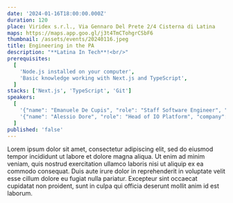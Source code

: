 ```yaml
---
date: '2024-01-16T18:00:00.000Z'
duration: 120
place: Viridex s.r.l., Via Gennaro Del Prete 2/4 Cisterna di Latina
maps: https://maps.app.goo.gl/j3t4TmCTohgrCSbF6
thumbnail: /assets/events/20240116.jpeg
title: Engineering in the PA
description: "**Latina In Tech**!<br/>"
prerequisites:
  [
    'Node.js installed on your computer',
    'Basic knowledge working with Next.js and TypeScript',
  ]
stacks: ['Next.js', 'TypeScript', 'Git']
speakers: 
  [
    '{"name": "Emanuele De Cupis", "role": "Staff Software Engineer", "company": "PagoPA S.p.A.", "thumbnail": "", "linkedinUrl": "https://it.linkedin.com/in/emanueledecupis"}',
    '{"name": "Alessio Dore", "role": "Head of IO Platform", "company": "PagoPA S.p.A.", "thumbnail": "/assets/speakers/alessio-dore.jpeg", "linkedinUrl": "https://it.linkedin.com/in/alessio-dore"}',
  ]
published: 'false'
---
```


<Prerequisites />
<Stacks />
Lorem ipsum dolor sit amet, consectetur adipiscing elit, sed do eiusmod tempor
incididunt ut labore et dolore magna aliqua. Ut enim ad minim veniam, quis
nostrud exercitation ullamco laboris nisi ut aliquip ex ea commodo consequat.
Duis aute irure dolor in reprehenderit in voluptate velit esse cillum dolore eu
fugiat nulla pariatur. Excepteur sint occaecat cupidatat non proident, sunt in
culpa qui officia deserunt mollit anim id est laborum.
